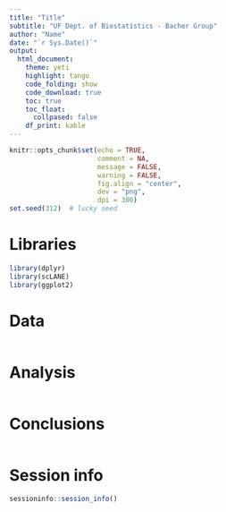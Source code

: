 ```yaml
---
title: "Title"
subtitle: "UF Dept. of Biostatistics - Bacher Group"
author: "Name"
date: "`r Sys.Date()`"
output:
  html_document:
    theme: yeti
    highlight: tango
    code_folding: show
    code_download: true
    toc: true
    toc_float:
      collpased: false
    df_print: kable
---
```


```r
knitr::opts_chunk$set(echo = TRUE, 
                      comment = NA, 
                      message = FALSE, 
                      warning = FALSE, 
                      fig.align = "center", 
                      dev = "png", 
                      dpi = 300)
set.seed(312)  # lucky seed
```

# Libraries

```r
library(dplyr)
library(scLANE)
library(ggplot2)
```

# Data 

```r

```

# Analysis 

```r

```

# Conclusions 

```r

```

# Session info 

```r
sessioninfo::session_info()
```

